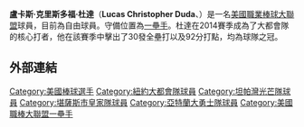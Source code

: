 {{expand|time=2015-04-27T08:35:25+00:00}}
{{Infobox MLB player
| name        = 盧卡斯·杜達<br />Lucas Duda
| image       = Lucas Duda on October 3, 2010.jpg
| caption     = 
| position    = 一壘手
| birthdate  = {{birth date and age|mf=yes|1986|2|3}}
| birthplace = {{USA}}[[加利福尼亞州|加州]][[方塔納_(加利福尼亞州)|方塔納]]
| bats        = 左
| throws      = 右
| debutleague = 美國職棒大聯盟
| debutdate   = 9月3日
| debutyear   = 2010年
| debutteam   = 紐約大都會
| finalleague = 美國職棒大聯盟
| finaldate   = 7月26日
| finalyear   = 2019年
| finalteam   = 堪薩斯市皇家
| stat1label  = [[打擊率|打擊率]]
| stat1value  = .239
| stat2label  = [[全壘打|全壘打]]
| stat2value  = 156
| stat3label  = [[打點|打點]]
| stat3value  = 470
| teams       =
* [[紐約大都會|紐約大都會]] ({{mlby|2010}}–{{mlby|2017}})
* [[坦帕灣光芒|坦帕灣光芒]] ({{mlby|2017}})
* [[堪薩斯市皇家|堪薩斯市皇家]] ({{mlby|2018}})
* [[亞特蘭大勇士|亞特蘭大勇士]] ({{mlby|2018}})
* [[堪薩斯市皇家|堪薩斯市皇家]] ({{mlby|2019}})
}}

'''盧卡斯·克里斯多福·杜達'''（'''Lucas Christopher Duda'''、{{bd|1986年|2月3日|catIdx=Duda, Lucas}}）是一名[[美國職業棒球大聯盟|美國職業棒球大聯盟]]球員，目前為自由球員。守備位置為[[一壘手|一壘手]]。杜達在2014賽季成為了大都會隊的核心打者，他在該賽季中擊出了30發全壘打以及92分打點，均為球隊之冠。


==外部連結==
{{baseballstats|mlb=446263|espn=30953|br=d/dudalu01|fangraphs=2502|cube=Lucas-Duda|brm=duda--001luc}}
{{DEFAULTSORT:Duda, Lucas}}

[[Category:美國棒球選手|Category:美國棒球選手]]
[[Category:紐約大都會隊球員|Category:紐約大都會隊球員]]
[[Category:坦帕灣光芒隊球員|Category:坦帕灣光芒隊球員]]
[[Category:堪薩斯市皇家隊球員|Category:堪薩斯市皇家隊球員]]
[[Category:亞特蘭大勇士隊球員|Category:亞特蘭大勇士隊球員]]
[[Category:美國職棒大聯盟一壘手|Category:美國職棒大聯盟一壘手]]